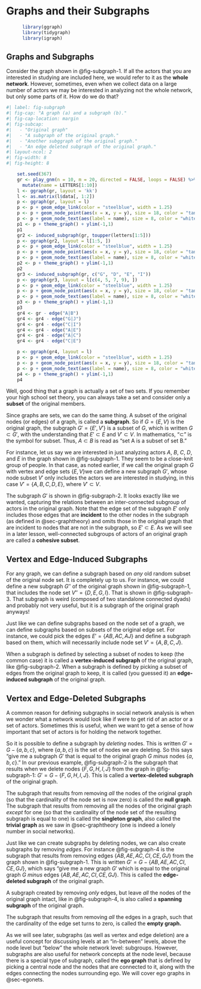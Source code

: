 # Graphs and their Subgraphs {#sec-subgraphs}

```r
      library(ggraph)
      library(tidygraph)
      library(igraph)
```

## Graphs and Subgraphs
Consider the graph shown in @fig-subgraph-1. If all the actors that you are interested in studying are included here, we would refer to it as the **whole network**. However, sometimes, even when we collect data on a large number of actors we may be interested in analyzing not the whole network, but only some parts of it. How do we do that?

```r
#| label: fig-subgraph
#| fig-cap: "A graph (a) and a subgraph (b)."
#| fig-cap-location: margin
#| fig-subcap:
#|   - "Original graph"
#|   - "A subgraph of the original graph." 
#|   - "Another subggraph of the original graph."
#|   - "An edge deleted subgraph of the original graph."
#| layout-ncol: 2
#| fig-width: 8
#| fig-height: 8

    set.seed(367)
    gr <- play_gnm(n = 10, m = 20, directed = FALSE, loops = FALSE) %>% 
      mutate(name = LETTERS[1:10])
    l <- ggraph(gr, layout = 'kk')
    l <- as.matrix(l$data[, 1:2])
    p <- ggraph(gr, layout = l) 
    p <- p + geom_edge_link(color = "steelblue", width = 1.25) 
    p <- p + geom_node_point(aes(x = x, y = y), size = 18, color = "tan2") 
    p <- p + geom_node_text(aes(label = name), size = 8, color = "white")
    p1 <- p + theme_graph() + ylim(-1,1)
    p1
    gr2 <- induced_subgraph(gr, toupper(letters[1:5]))
    p <- ggraph(gr2, layout = l[1:5, ]) 
    p <- p + geom_edge_link(color = "steelblue", width = 1.25) 
    p <- p + geom_node_point(aes(x = x, y = y), size = 18, color = "tan2") 
    p <- p + geom_node_text(aes(label = name), size = 8, color = "white")
    p2 <- p + theme_graph() + ylim(-1,1)
    p2
    gr3 <- induced_subgraph(gr, c("G", "D", "E", "I"))
    p <- ggraph(gr3, layout = l[c(4, 5, 7, 9), ]) 
    p <- p + geom_edge_link(color = "steelblue", width = 1.25) 
    p <- p + geom_node_point(aes(x = x, y = y), size = 18, color = "tan2") 
    p <- p + geom_node_text(aes(label = name), size = 8, color = "white")
    p3 <- p + theme_graph() + ylim(-1,1)
    p3
    gr4 <- gr - edge("A|B")
    gr4 <- gr4 - edge("G|J")
    gr4 <- gr4 - edge("C|I")
    gr4 <- gr4 - edge("A|E")
    gr4 <- gr4 - edge("A|C")
    gr4 <- gr4 - edge("C|E")

    p <- ggraph(gr4, layout = l) 
    p <- p + geom_edge_link(color = "steelblue", width = 1.25) 
    p <- p + geom_node_point(aes(x = x, y = y), size = 18, color = "tan2") 
    p <- p + geom_node_text(aes(label = name), size = 8, color = "white")
    p4 <- p + theme_graph() + ylim(-1,1)
    p4
```

Well, good thing that a graph is actually a set of two sets. If you remember your high school set theory, you can always take a set and consider only a **subset** of the original members.

Since graphs are sets, we can do the same thing. A subset of the original nodes (or edges) of a graph, is called a **subgraph**. So if $G =\{E,V\}$ is the original graph, the subgraph $G' = \{E',V'\}$ is a subset of $G$, which is written $G \subset G'$, with the understanding that $E' \subset E$ and $V' \subset V$. In mathematics, "$\subset$" is the symbol for subset. Thus, $A \subset B$ is read as "set A is a subset of set B."

For instance, let us say we are interested in just analyzing actors *A*, *B*, *C*, *D*, and *E* in the graph shown in @fig-subgraph-1. They seem to be a close-knit group of people. In that case, as noted earlier, if we call the original graph $G$ with vertex and edge sets $\{E, V\}$we can define a new subgraph $G'$, whose node subset $V'$ only includes the actors we are interested in studying, in this case $V' = \{A, B, C, D, E\}$, where $V' \subset V$.

The subgraph $G'$ is shown in @fig-subgraph-2. It looks exactly like we wanted, capturing the relations between an inter-connected subgroup of actors in the original graph. Note that the edge set of the subgraph $E'$ only includes those edges that are **incident** to the other nodes in the subgraph (as defined in @sec-graphtheory) and omits those in the original graph that are incident to nodes that are not in the subgraph, so $E' \subset E$. As we will see in a later lesson, well-connected subgroups of actors of an original graph are called a **cohesive subset**.

## Vertex and Edge-Induced Subgraphs
For any graph, we can define a subgraph based on *any* old random subset of the original node set. It is completely up to us. For instance, we could define a new subgraph $G''$ of the original graph shown in @fig-subgraph-1, that includes the node set $V'' = \{D, E, G, I\}$. That is shown in @fig-subgraph-3. That subgraph is weird (composed of two standalone connected dyads) and probably not very useful, but it is a subgraph of the original graph anyways!

Just like we can define subgraphs based on the node set of a graph, we can define subgraphs based on subsets of the original edge set. For instance, we could pick the edges $E' = \{AB, AC, AJ\}$ and define a subgraph based on them, which will necessarily include node set $V' = \{A, B, C, J\}$.

When a subgraph is defined by selecting a subset of nodes to keep (the common case) it is called a **vertex-induced subgraph** of the original graph, like @fig-subgraph-2. When a subgraph is defined by picking a subset of edges from the original graph to keep, it is called (you guessed it) an **edge-induced subgraph** of the original graph.

## Vertex and Edge-Deleted Subgraphs
A common reason for defining subgraphs in social network analysis is when we wonder what a network would look like if were to get rid of an actor or a set of actors. Sometimes this is useful, when we want to get a sense of how important that set of actors is for holding the network together. 

So it is possible to define a subgraph by *deleting* nodes. This is written $G' = G - \{a, b, c\}$, where $\{a, b, c\}$ is the set of nodes we are deleting. So this says "give me a subgraph $G'$ that is equal to the original graph $G$ *minus* nodes $\{a, b, c\}$." In our previous example, @fig-subgraph-2 is the subgraph that results when we delete nodes $\{F, G, H, I, J\}$ from the graph in @fig-subgraph-1: $G' = G - \{F, G, H, I, J\}$. This is called a **vertex-deleted subgraph** of the original graph. 

The subgraph that results from removing *all* the nodes of the original graph (so that the cardinality of the node set is now zero) is called the **null graph**. The subgraph that results from removing all the nodes of the original graph *except* for one (so that the cardinality of the node set of the resulting subgraph is equal to one) is called the **singleton graph**, also called the **trivial graph** as we saw in @sec-graphtheory (one is indeed a lonely number in social networks).

Just like we can create subgraphs by deleting nodes, we can also create subgraphs by removing *edges*. For instance @fig-subgraph-4 is the subgraph that results from removing edges $\{AB, AE, AC, CI, CE, GJ\}$ from the graph shown in @fig-subgraph-1. This is written $G' = G - \{AB, AE, AC, CI, CE, GJ\}$, which says "give me a new graph $G'$ which is equal to the original graph $G$ *minus* edges $\{AB, AE, AC, CI, CE, GJ\}$. This is called the **edge-deleted subgraph** of the original graph. 

A subgraph created by removing *only* edges, but leave *all* the nodes of the original graph intact, like in @fig-subgraph-4, is also called a **spanning subgraph** of the original graph. 

The subgraph that results from removing *all* the edges in a graph, such that the cardinality of the edge set turns to zero, is called the **empty graph.**

As we will see later, subgraphs (as well as vertex and edge deletion) are a useful concept for discussing levels at an "in-between" levels, above the node level but "below" the whole network level: subgroups. However, subgraphs are also useful for network concepts at the node level, because there is a special type of subgraph, called the **ego graph** that is defined by picking a central node and the nodes that are connected to it, along with the edges connecting the nodes surrounding ego. We will cover ego graphs in @sec-egonets. 
